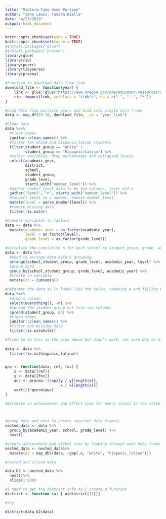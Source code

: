 ```yaml
---
title: "Midterm Take Home Portion"
author: "Jenn Lewis, Tamara Niella"
date: "4/27/2019"
output: html_document
---
```


```r
knitr::opts_chunk$set(echo = TRUE)
knitr::opts_chunk$set(cache = TRUE)
#install.packages("glue")
#install.packages("pracma")
library(glue)
library(rio)
library(purrr)
library(tidyverse)
library(pracma)

```

```r
#Function to download data from link
download_file <- function(year) {
    link <- glue::glue("https://www.oregon.gov/ode/educator-resources/assessment/TestResults20{year}/pagr_schools_ela_raceethnicity_{year-1}{year}.xlsx")
    rio::import(link, setclass = "tibble", na = c("-", "--", "*"))
}

#Load data from multiple years and bind into single data frame
data <- map_df(15:18, download_file, .id = "year_link")

#Clean Data
data %<>%
  #clean names
  janitor::clean_names() %>%
  #filter for white and hispanic/latino students
  filter(student_group == "White" | 
         student_group == "Hispanic/Latino") %>%
  #select variables, drop percentages and collapsed levels
  select(academic_year,
         district,
         school,
         student_group,
         grade_level,
         starts_with("number_level")) %>%
  #gather number_level data to be two columns, level and n
  gather("level", "n", starts_with("number_level")) %>%
  #Convert level to a number, remove number_level_
  mutate(level = parse_number(level)) %>%
  #remove missing data
  filter(!is.na(n))

#Convert variables to factors
data <- data %>%
  mutate(academic_year = as.factor(academic_year),
         level = as.factor(level), 
         grade_level = as.factor(grade_level))

```


```r
#Calculate the cumulative n for each school by student_group, grade, and academic_year.
data <- data %>%
  #need to arrange data before grouping 
  arrange(school,student_group, grade_level, academic_year, level) %>% 
  #group data
  group_by(school,student_group, grade_level, academic_year) %>%
  #create cn variable
  mutate(cn = cumsum(n))

```



```r
#Reformat the data so it looks like the below, removing n and filling by cn. Remove rows that have missing data for either student group.
data %<>%
  #drop n column
  select(everything(), -n) %>%
  #spread the student_group out into two columns
  spread(student_group, cn) %>%
  #clean names
  janitor::clean_names() %>%
  #filter out missing data
  filter(!is.na(white))

#Tried to do this in the pipe above but didn't work, not sure why so did it as a seperate step
        
data <- data %>%
  filter(!is.na(hispanic_latino))



```

```r
gap <- function(data, ref, foc) {
    x <- data[[ref]]
    y <- data[[foc]]
    auc <- pracma::trapz(y / y[length(x)],
                         x / x[length(x)])
    sqrt(2)*qnorm(auc)
}

#Estimate an achievement gap effect size for every school in the state that reported data on both student groups (i.e., using the data we created above), for each grade level in each academic year.



#group data and nest to create seperate data frames; 
nested_data <- data %>%
  group_by(academic_year, school, grade_level) %>%
  nest()

#create achievement gap effect size by looping through each data frame
nested_data <- nested_data%>% 
  mutate(es = map_dbl(data, ~gap(.x, "white", "hispanic_latino")))

```

```r

#nested and sliced data

data_b2 <- nested_data %>% 
  nest()%>% 
  slice(1:100)

#I need to get the district info so I create a function 
district <- function (a) { a$district[[1]]}

#try

district(data_b2$data)


```

